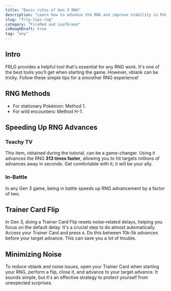 ```yaml
---
title: "Basic rules of Gen 3 RNG"
description: "Learn how to advance the RNG and improve stability in Pokémon FireRed and LeafGreen for consistent results."
slug: "frlg-tips-rng"
category: "FireRed and LeafGreen"
isRoughDraft: true
tag: "any"
---
```


## Intro

FRLG provides a helpful tool that's essential for any RNG work. It's one of the best tools you'll get when starting the game. However, vblank can be tricky. Follow these simple tips for a smoother RNG experience!

## RNG Methods

- For stationary Pokémon: Method 1.
- For wild encounters: Method H-1.

## Speeding Up RNG Advances

### Teachy TV

This item, obtained during the tutorial, can be a game-changer. Using it advances the RNG **313 times faster**, allowing you to hit targets millions of advances away in seconds. Get comfortable with it; it will be your ally.

### In-Battle

In any Gen 3 game, being in battle speeds up RNG advancement by a factor of two.

## Trainer Card Flip

In Gen 3, doing a Trainer Card Flip resets noise-related delays, helping you focus on the default delay. It's a crucial step to do almost automatically. Access your Trainer Card and press `A`. Do this between 10k-5k advances before your target advance. This can save you a lot of trouble.

## Minimizing Noise

To reduce vblank and noise issues, open your Trainer Card when starting your RNG, perform a flip, close it, and advance to your target advance. It sounds simple, but it's an effective strategy to protect yourself from unexpected surprises.
